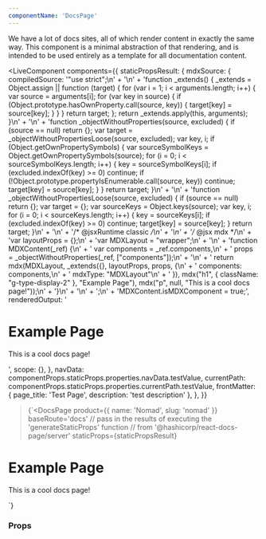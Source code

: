 ```yaml
---
componentName: 'DocsPage'
---
```


We have a lot of docs sites, all of which render content in exactly the same way. This component is a minimal abstraction of that rendering, and is intended to be used entirely as a template for all documentation content.

<LiveComponent
  components={{
    staticPropsResult: {
      mdxSource: {
        compiledSource:
          '"use strict";\n' +
          '\n' +
          'function _extends() { _extends = Object.assign || function (target) { for (var i = 1; i < arguments.length; i++) { var source = arguments[i]; for (var key in source) { if (Object.prototype.hasOwnProperty.call(source, key)) { target[key] = source[key]; } } } return target; }; return _extends.apply(this, arguments); }\n' +
          '\n' +
          'function _objectWithoutProperties(source, excluded) { if (source == null) return {}; var target = _objectWithoutPropertiesLoose(source, excluded); var key, i; if (Object.getOwnPropertySymbols) { var sourceSymbolKeys = Object.getOwnPropertySymbols(source); for (i = 0; i < sourceSymbolKeys.length; i++) { key = sourceSymbolKeys[i]; if (excluded.indexOf(key) >= 0) continue; if (!Object.prototype.propertyIsEnumerable.call(source, key)) continue; target[key] = source[key]; } } return target; }\n' +
          '\n' +
          'function _objectWithoutPropertiesLoose(source, excluded) { if (source == null) return {}; var target = {}; var sourceKeys = Object.keys(source); var key, i; for (i = 0; i < sourceKeys.length; i++) { key = sourceKeys[i]; if (excluded.indexOf(key) >= 0) continue; target[key] = source[key]; } return target; }\n' +
          '\n' +
          '/* @jsxRuntime classic */\n' +
          '\n' +
          '/* @jsx mdx */\n' +
          'var layoutProps = {};\n' +
          'var MDXLayout = "wrapper";\n' +
          '\n' +
          'function MDXContent(_ref) {\n' +
          '  var components = _ref.components,\n' +
          '      props = _objectWithoutProperties(_ref, ["components"]);\n' +
          '\n' +
          '  return mdx(MDXLayout, _extends({}, layoutProps, props, {\n' +
          '    components: components,\n' +
          '    mdxType: "MDXLayout"\n' +
          '  }), mdx("h1", { className: "g-type-display-2" }, "Example Page"), mdx("p", null, "This is a cool docs page!"));\n' +
          '}\n' +
          '\n' +
          ';\n' +
          'MDXContent.isMDXComponent = true;',
        renderedOutput:
          '<h1 className="g-type-display-2">Example Page</h1><p>This is a cool docs page!</p>',
        scope: {},
      },
      navData: componentProps.staticProps.properties.navData.testValue,
      currentPath: componentProps.staticProps.properties.currentPath.testValue,
      frontMatter: { page_title: 'Test Page', description: 'test description' },
    },
  }}
>{`<DocsPage
  product={{ name: 'Nomad', slug: 'nomad' }}
  baseRoute='docs'
  // pass in the results of executing the 'generateStaticProps' function
  // from '@hashicorp/react-docs-page/server'
  staticProps={staticPropsResult}
>
  <h1 className='g-type-display-2'>Example Page</h1>
  <p>This is a cool docs page!</p>
</DocsPage>`}</LiveComponent>

<UsageDetails packageJson={packageJson} />

### Props

<PropsTable props={componentProps} />
